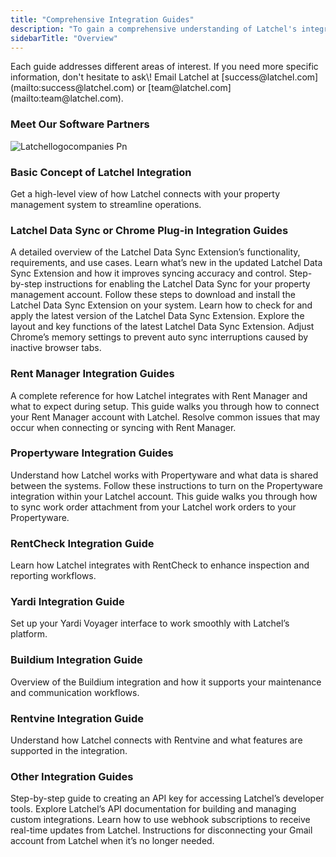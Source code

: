 ```yaml
---
title: "Comprehensive Integration Guides"
description: "To gain a comprehensive understanding of Latchel's integrations, feel free to explore the different help guides provided below based on your property management software."
sidebarTitle: "Overview"
---
```


<Tip>
  Each guide addresses different areas of interest. If you need more specific information, don't hesitate to ask\! Email Latchel at [success@latchel.com](mailto:success@latchel.com) or [team@latchel.com](mailto:team@latchel.com).
</Tip>

### **Meet Our Software Partners**

<Frame>
  <img
    src="/images/Latchellogocompanies.png"
    alt="Latchellogocompanies Pn"
    title="Latchellogocompanies Pn"
    className="mx-auto"
  />
</Frame>

### **Basic Concept of Latchel Integration**

<Card title="How Latchel Integration Works" icon="arrow-right-arrow-left" iconType="duotone" horizontal href="/s/topic/0TO5e000000h9wqGAA/How-Latchel-Integration-Works">
  Get a high-level view of how Latchel connects with your property management system to streamline operations.
</Card>

### **Latchel Data Sync or Chrome Plug-in Integration Guides**

<Card title="Latchel Data Sync Extension Reference Guide" icon="plug" iconType="duotone" horizontal href="/s/topic/0TO5e000000h9wqGAA/Latchel-Data-Sync-Extension-Reference-Guide">
  A detailed overview of the Latchel Data Sync Extension’s functionality, requirements, and use cases.
</Card>

<CardGroup cols={2}>
  <Card title="The New Latchel Data Sync Extension" icon="plug-circle-check" iconType="duotone" horizontal href="/s/topic/0TO5e000000h9wqGAA/The-New-Latchel-Data-Sync-Extension">
    Learn what’s new in the updated Latchel Data Sync Extension and how it improves syncing accuracy and control.
  </Card>
  <Card title="How to Activate the Latchel Data Sync" icon="plug-circle-check" iconType="duotone" horizontal href="/s/topic/0TO5e000000h9wqGAA/How-to-Download-and-Activate-the-Latchel-Data-Sync">
    Step-by-step instructions for enabling the Latchel Data Sync for your property management account.
  </Card>
  <Card title="How to Install the Latchel Data Sync Extension" icon="plug-circle-check" iconType="duotone" horizontal href="/s/topic/0TO5e000000h9wqGAA/How-to-Install-the-Latchel-Data-Sync-Extension">
    Follow these steps to download and install the Latchel Data Sync Extension on your system.
  </Card>
  <Card title="Updating the Latchel Data Sync Extension" icon="plug-circle-check" iconType="duotone" horizontal href="/s/topic/0TO5e000000h9wqGAA/Updating-the-Latchel-Data-Sync-Extension">
    Learn how to check for and apply the latest version of the Latchel Data Sync Extension.
  </Card>
  <Card title="Navigating the Latchel Data Sync Extenstion" icon="plug-circle-check" iconType="duotone" horizontal href="/s/topic/0TO5e000000h9wqGAA/Navigating-the-Latchel-Data-Sync-Extension-New-Version">
    Explore the layout and key functions of the latest Latchel Data Sync Extension.
  </Card>
  <Card title="Preventing Chrome from Interrupting your Auto Sync" icon="plug-circle-check" iconType="duotone" horizontal="false" href="/s/topic/0TO5e000000h9wqGAA/Prevent-Chrome-from-Interrupting-Your-Auto-Sync">
    Adjust Chrome’s memory settings to prevent auto sync interruptions caused by inactive browser tabs.
  </Card>
</CardGroup>

### **Rent Manager Integration Guides**

<Card title="Rent Manager Integration Reference Guide" icon="house-building" iconType="duotone" horizontal href="/s/topic/0TO5e000000h9wqGAA/Rent-Manager-Integration-Reference-Guide">
  A complete reference for how Latchel integrates with Rent Manager and what to expect during setup.
</Card>

<CardGroup cols={2}>
  <Card title="Integrating Rent Manager into Latchel" icon="building-circle-check" iconType="duotone" horizontal href="/s/topic/0TO5e000000h9wqGAA/Integrating-Rent-Manager-into-Latchel">
    This guide walks you through how to connect your Rent Manager account with Latchel.
  </Card>
  <Card title="Rent Manager Integration Troubleshooting" icon="building-circle-check" iconType="duotone" horizontal href="/s/topic/0TO5e000000h9wqGAA/Rent-Manager-Integration-Troubleshooting">
    Resolve common issues that may occur when connecting or syncing with Rent Manager.
  </Card>
</CardGroup>

### **Propertyware Integration Guides**

<CardGroup cols={2}>
  <Card title="Propertyware Integration Reference Guide" icon="cloud-check" iconType="duotone" horizontal href="/s/topic/0TO5e000000h9wqGAA/Propertyware-Integration-Reference-Guide">
    Understand how Latchel works with Propertyware and what data is shared between the systems.
  </Card>
  <Card title="How to Activate the Client Propertyware Integration" icon="cloud-arrow-up" iconType="duotone" horizontal href="/s/topic/0TO5e000000h9wqGAA/How-to-Activate-the-Client-Propertyware-Integration">
    Follow these instructions to turn on the Propertyware integration within your Latchel account.
  </Card>
  <Card title="How to Sync Work Order Attachments from Latchel to PropertyWare" icon="file-arrow-up" iconType="duotone" horizontal href="/s/topic/0TO5e000000h9wqGAA/How-to-Sync-Work-Order-Attachments-from-Latchel-to-PropertyWare-New-Experience">
    This guide walks you through how to sync work order attachment from your Latchel work orders to your Propertyware.
  </Card>
</CardGroup>

### **RentCheck Integration Guide**

<Card title="RentCheck Integration" icon="house-circle-check" iconType="duotone" horizontal href="/s/topic/0TO5e000000h9wqGAA/Rentcheck-Integration">
  Learn how Latchel integrates with RentCheck to enhance inspection and reporting workflows.
</Card>

### **Yardi Integration Guide**

<Card title="Yardi Voyager Standard Interfaces Setup" icon="chevrons-down" iconType="duotone" horizontal href="/s/topic/0TO5e000000h9wqGAA/Yardi-Voyager-Standard-Interfaces-Setup">
  Set up your Yardi Voyager interface to work smoothly with Latchel’s platform.
</Card>

### **Buildium Integration Guide**

<Card title="Buildium Integration Reference Guide" icon="house-chimney-blank" iconType="duotone" horizontal href="/s/topic/0TO5e000000h9wqGAA/Buildium-Integration-Reference-Guide">
  Overview of the Buildium integration and how it supports your maintenance and communication workflows.
</Card>

### **Rentvine Integration Guide**

<Card title="Rentvine Integration Reference Guide" icon="leaf" iconType="duotone" horizontal href="/s/topic/0TO5e000000h9wqGAA/Rentvine-Integration-Reference-Guide">
  Understand how Latchel connects with Rentvine and what features are supported in the integration.
</Card>

### **Other Integration Guides**

<CardGroup cols={2}>
  <Card title="How to Generate an API Key" icon="key" iconType="duotone" horizontal href="/s/topic/0TO5e000000h9wqGAA/How-to-Generate-an-API-Key">
    Step-by-step guide to creating an API key for accessing Latchel’s developer tools.
  </Card>
  <Card title="API Docs" icon="note" iconType="duotone" horizontal href="/s/topic/0TO5e000000h9wqGAA/API-Docs">
    Explore Latchel’s API documentation for building and managing custom integrations.
  </Card>
  <Card title="The Webhook Subscription" icon="webhook" iconType="duotone" horizontal href="/s/topic/0TO5e000000h9wqGAA/The-Webhook-Subscription">
    Learn how to use webhook subscriptions to receive real-time updates from Latchel.
  </Card>
  <Card title="How to Terminate the Gmail Integration" icon="calendars" iconType="duotone" horizontal href="/s/topic/0TO5e000000h9wqGAA/How-to-Terminate-the-Gmail-Integration">
    Instructions for disconnecting your Gmail account from Latchel when it’s no longer needed.
  </Card>
</CardGroup>